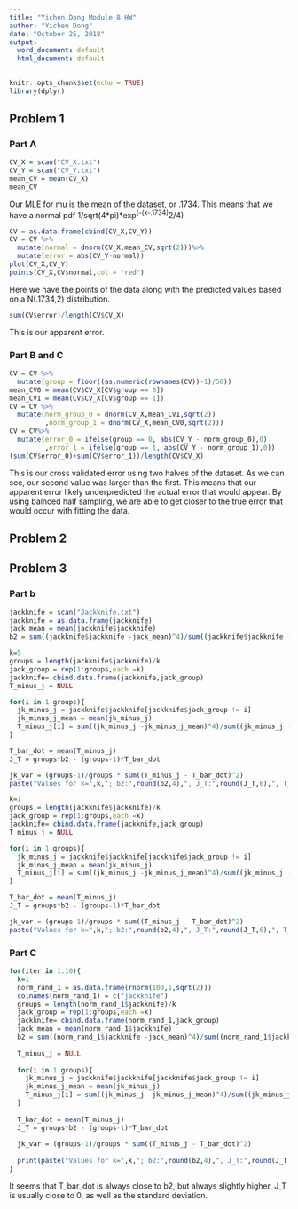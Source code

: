 ---
title: "Yichen Dong Module 8 HW"
author: "Yichen Dong"
date: "October 25, 2018"
output:
  word_document: default
  html_document: default
---

```{r setup, include=FALSE}
knitr::opts_chunk$set(echo = TRUE)
library(dplyr)
```

## Problem 1

### Part A
```{r}
CV_X = scan("CV_X.txt")
CV_Y = scan("CV_Y.txt")
mean_CV = mean(CV_X)
mean_CV
```

Our MLE for mu is the mean of the dataset, or .1734. This means that we have a normal pdf 1/sqrt(4\*pi)\*exp^(-(x-.1734)^2/4)
```{r}
CV = as.data.frame(cbind(CV_X,CV_Y))
CV = CV %>%
  mutate(normal = dnorm(CV_X,mean_CV,sqrt(2)))%>%
  mutate(error = abs(CV_Y-normal))
plot(CV_X,CV_Y)
points(CV_X,CV$normal,col = "red")
```
Here we have the points of the data along with the predicted values based on a N(.1734,2) distribution.
```{r}
sum(CV$error)/length(CV$CV_X)
```
This is our apparent error. 

### Part B and C
```{r}
CV = CV %>%
  mutate(group = floor((as.numeric(rownames(CV))-1)/50))
mean_CV0 = mean(CV$CV_X[CV$group == 0])
mean_CV1 = mean(CV$CV_X[CV$group == 1])
CV = CV %>%
  mutate(norm_group_0 = dnorm(CV_X,mean_CV1,sqrt(2))
         ,norm_group_1 = dnorm(CV_X,mean_CV0,sqrt(2)))
CV = CV%>%
  mutate(error_0 = ifelse(group == 0, abs(CV_Y - norm_group_0),0)
         ,error_1 = ifelse(group == 1, abs(CV_Y - norm_group_1),0)) 
(sum(CV$error_0)+sum(CV$error_1))/length(CV$CV_X)
```
This is our cross validated error using two halves of the dataset. As we can see, our second value was larger than the first. This means that our apparent error likely underpredicted the actual error that would appear. By using balnced half sampling, we are able to get closer to the true error that would occur with fitting the data. 

## Problem 2

## Problem 3

### Part b
```{r}
jackknife = scan("Jackknife.txt")
jackknife = as.data.frame(jackknife)
jack_mean = mean(jackknife$jackknife)
b2 = sum((jackknife$jackknife -jack_mean)^4)/sum((jackknife$jackknife -jack_mean)^2)^2

k=5
groups = length(jackknife$jackknife)/k
jack_group = rep(1:groups,each =k)
jackknife= cbind.data.frame(jackknife,jack_group)
T_minus_j = NULL

for(i in 1:groups){
  jk_minus_j = jackknife$jackknife[jackknife$jack_group != i]
  jk_minus_j_mean = mean(jk_minus_j)
  T_minus_j[i] = sum((jk_minus_j -jk_minus_j_mean)^4)/sum((jk_minus_j -jk_minus_j_mean)^2)^2
}

T_bar_dot = mean(T_minus_j)
J_T = groups*b2 - (groups-1)*T_bar_dot

jk_var = (groups-1)/groups * sum((T_minus_j - T_bar_dot)^2)
paste("Values for k=",k,"; b2:",round(b2,4),", J_T:",round(J_T,6),", T_bar_dot:",round(T_bar_dot,4),"SD", round(sqrt(jk_var),4))
```

```{r}
k=1
groups = length(jackknife$jackknife)/k
jack_group = rep(1:groups,each =k)
jackknife= cbind.data.frame(jackknife,jack_group)
T_minus_j = NULL

for(i in 1:groups){
  jk_minus_j = jackknife$jackknife[jackknife$jack_group != i]
  jk_minus_j_mean = mean(jk_minus_j)
  T_minus_j[i] = sum((jk_minus_j -jk_minus_j_mean)^4)/sum((jk_minus_j -jk_minus_j_mean)^2)^2
}

T_bar_dot = mean(T_minus_j)
J_T = groups*b2 - (groups-1)*T_bar_dot

jk_var = (groups-1)/groups * sum((T_minus_j - T_bar_dot)^2)
paste("Values for k=",k,"; b2:",round(b2,4),", J_T:",round(J_T,6),", T_bar_dot:",round(T_bar_dot,4),"SD", round(sqrt(jk_var),4))
```
### Part C
```{r}
for(iter in 1:10){
  k=1
  norm_rand_1 = as.data.frame(rnorm(100,1,sqrt(2)))
  colnames(norm_rand_1) = c("jackknife")
  groups = length(norm_rand_1$jackknife)/k
  jack_group = rep(1:groups,each =k)
  jackknife= cbind.data.frame(norm_rand_1,jack_group)
  jack_mean = mean(norm_rand_1$jackknife)
  b2 = sum((norm_rand_1$jackknife -jack_mean)^4)/sum((norm_rand_1$jackknife -jack_mean)^2)^2
  
  T_minus_j = NULL
  
  for(i in 1:groups){
    jk_minus_j = jackknife$jackknife[jackknife$jack_group != i]
    jk_minus_j_mean = mean(jk_minus_j)
    T_minus_j[i] = sum((jk_minus_j -jk_minus_j_mean)^4)/sum((jk_minus_j -jk_minus_j_mean)^2)^2
  }
  
  T_bar_dot = mean(T_minus_j)
  J_T = groups*b2 - (groups-1)*T_bar_dot
  
  jk_var = (groups-1)/groups * sum((T_minus_j - T_bar_dot)^2)
  
  print(paste("Values for k=",k,"; b2:",round(b2,4),", J_T:",round(J_T,6),", T_bar_dot:",round(T_bar_dot,4),"SD", round(sqrt(jk_var),4)))
}
```
It seems that T_bar_dot is always close to b2, but always slightly higher. J_T is usually close to 0, as well as the standard deviation. 